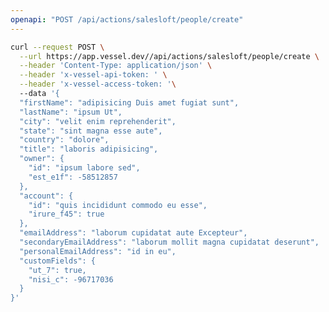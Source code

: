 ```yaml
---
openapi: "POST /api/actions/salesloft/people/create"
---
```


<RequestExample>

```bash Request
curl --request POST \
  --url https://app.vessel.dev//api/actions/salesloft/people/create \
  --header 'Content-Type: application/json' \
  --header 'x-vessel-api-token: ' \
  --header 'x-vessel-access-token: '\ 
  --data '{
  "firstName": "adipisicing Duis amet fugiat sunt",
  "lastName": "ipsum Ut",
  "city": "velit enim reprehenderit",
  "state": "sint magna esse aute",
  "country": "dolore",
  "title": "laboris adipisicing",
  "owner": {
    "id": "ipsum labore sed",
    "est_e1f": -58512857
  },
  "account": {
    "id": "quis incididunt commodo eu esse",
    "irure_f45": true
  },
  "emailAddress": "laborum cupidatat aute Excepteur",
  "secondaryEmailAddress": "laborum mollit magna cupidatat deserunt",
  "personalEmailAddress": "id in eu",
  "customFields": {
    "ut_7": true,
    "nisi_c": -96717036
  }
}'
```

</RequestExample>


      